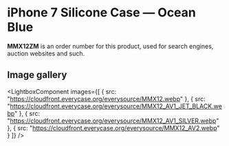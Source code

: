 
# iPhone 7 Silicone Case — Ocean Blue

<Callout type='info' emoji='👉🏻'>**MMX12ZM** is an order number for this product, used for search engines, auction websites and such.</Callout>

## Image gallery

<LightboxComponent
    images={[
      {
        src: "https://cloudfront.everycase.org/everysource/MMX12.webp"
      },
      {
        src: "https://cloudfront.everycase.org/everysource/MMX12_AV1_JET_BLACK.webp"
      },
      {
        src: "https://cloudfront.everycase.org/everysource/MMX12_AV1_SILVER.webp"
      },
      {
        src: "https://cloudfront.everycase.org/everysource/MMX12_AV2.webp"
      }
    ]}
  />
